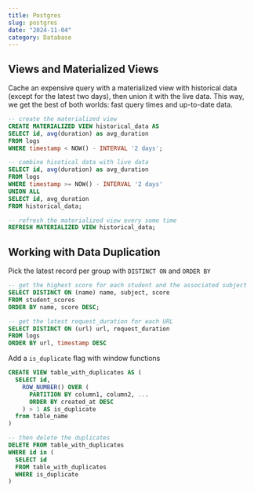```yaml
---
title: Postgres
slug: postgres
date: "2024-11-04"
category: Database
---
```


## Views and Materialized Views

Cache an expensive query with a materialized view with historical data (except for the latest two days), then union it with the live data. This way, we get the best of both worlds: fast query times and up-to-date data.

```sql
-- create the materialized view
CREATE MATERIALIZED VIEW historical_data AS
SELECT id, avg(duration) as avg_duration
FROM logs
WHERE timestamp < NOW() - INTERVAL '2 days';

-- combine hisotical data with live data
SELECT id, avg(duration) as avg_duration
FROM logs
WHERE timestamp >= NOW() - INTERVAL '2 days'
UNION ALL
SELECT id, avg_duration
FROM historical_data;

-- refresh the materialized view every some time
REFRESH MATERIALIZED VIEW historical_data;
```

## Working with Data Duplication

Pick the latest record per group with `DISTINCT ON` and `ORDER BY`

```sql
-- get the highest score for each student and the associated subject
SELECT DISTINCT ON (name) name, subject, score
FROM student_scores
ORDER BY name, score DESC;

-- get the latest request_duration for each URL
SELECT DISTINCT ON (url) url, request_duration
FROM logs
ORDER BY url, timestamp DESC
```


Add a `is_duplicate` flag with window functions

```sql
CREATE VIEW table_with_duplicates AS (
  SELECT id,
    ROW_NUMBER() OVER (
      PARTITION BY column1, column2, ...
      ORDER BY created_at DESC
    ) > 1 AS is_duplicate
  from table_name
)

-- then delete the duplicates
DELETE FROM table_with_duplicates
WHERE id in (
  SELECT id
  FROM table_with_duplicates
  WHERE is_duplicate
)
```
